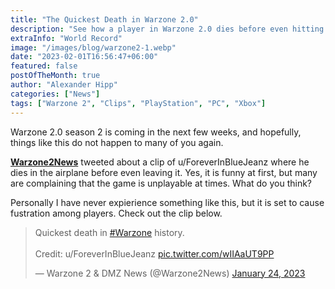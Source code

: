 ```yaml
---
title: "The Quickest Death in Warzone 2.0"
description: "See how a player in Warzone 2.0 dies before even hitting the ground."
extraInfo: "World Record"
image: "/images/blog/warzone2-1.webp"
date: "2023-02-01T16:56:47+06:00"
featured: false
postOfTheMonth: true
author: "Alexander Hipp"
categories: ["News"]
tags: ["Warzone 2", "Clips", "PlayStation", "PC", "Xbox"]
---
```


Warzone 2.0 season 2 is coming in the next few weeks, and hopefully, things like this do not happen to many of you again.

[**Warzone2News**](https://twitter.com/Warzone2News) tweeted about a clip of u/ForeverInBlueJeanz where he dies in the airplane before even leaving it. Yes, it is funny at first, but many are complaining that the game is unplayable at times. What do you think?

Personally I have never expierience something like this, but it is set to cause fustration among players. Check out the clip below.

<blockquote class="twitter-tweet"><p lang="en" dir="ltr">Quickest death in <a href="https://twitter.com/hashtag/Warzone?src=hash&amp;ref_src=twsrc%5Etfw">#Warzone</a> history.<br><br>Credit: u/ForeverInBlueJeanz <a href="https://t.co/wIIAaUT9PP">pic.twitter.com/wIIAaUT9PP</a></p>&mdash; Warzone 2 &amp; DMZ News (@Warzone2News) <a href="https://twitter.com/Warzone2News/status/1617990115720335360?ref_src=twsrc%5Etfw">January 24, 2023</a></blockquote> <script async src="https://platform.twitter.com/widgets.js" charset="utf-8"></script>
